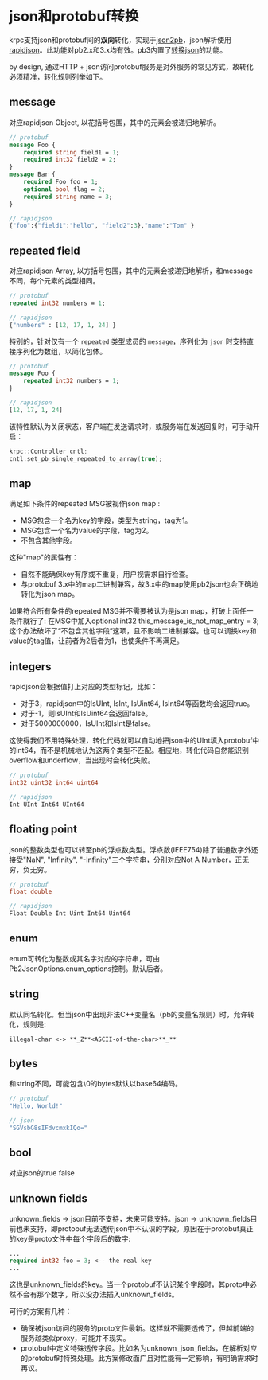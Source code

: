 # json和protobuf转换

krpc支持json和protobuf间的**双向**转化，实现于[json2pb](https://github.com/apache/krpc/tree/master/src/json2pb/)，json解析使用[rapidjson](https://github.com/miloyip/rapidjson)。此功能对pb2.x和3.x均有效。pb3内置了[转换json](https://developers.google.com/protocol-buffers/docs/proto3#json)的功能。

by design, 通过HTTP + json访问protobuf服务是对外服务的常见方式，故转化必须精准，转化规则列举如下。

## message

 对应rapidjson Object, 以花括号包围，其中的元素会被递归地解析。

```protobuf
// protobuf
message Foo {
    required string field1 = 1;
    required int32 field2 = 2;  
}
message Bar { 
    required Foo foo = 1; 
    optional bool flag = 2;
    required string name = 3;
}

// rapidjson
{"foo":{"field1":"hello", "field2":3},"name":"Tom" }
```

## repeated field

对应rapidjson Array, 以方括号包围，其中的元素会被递归地解析，和message不同，每个元素的类型相同。

```protobuf
// protobuf
repeated int32 numbers = 1;

// rapidjson
{"numbers" : [12, 17, 1, 24] }
```

特别的，针对仅有一个 `repeated` 类型成员的 `message`，序列化为 `json` 时支持直接序列化为数组，以简化包体。

```protobuf
// protobuf
message Foo {
    repeated int32 numbers = 1;
}

// rapidjson
[12, 17, 1, 24]
```

该特性默认为关闭状态，客户端在发送请求时，或服务端在发送回复时，可手动开启：
```c++
krpc::Controller cntl;
cntl.set_pb_single_repeated_to_array(true);
```

## map

满足如下条件的repeated MSG被视作json map :

- MSG包含一个名为key的字段，类型为string，tag为1。
- MSG包含一个名为value的字段，tag为2。
- 不包含其他字段。

这种"map"的属性有：

- 自然不能确保key有序或不重复，用户视需求自行检查。
- 与protobuf 3.x中的map二进制兼容，故3.x中的map使用pb2json也会正确地转化为json map。

如果符合所有条件的repeated MSG并不需要被认为是json map，打破上面任一条件就行了: 在MSG中加入optional int32 this_message_is_not_map_entry = 3; 这个办法破坏了“不包含其他字段”这项，且不影响二进制兼容。也可以调换key和value的tag值，让前者为2后者为1，也使条件不再满足。

## integers

rapidjson会根据值打上对应的类型标记，比如：

* 对于3，rapidjson中的IsUInt, IsInt, IsUint64, IsInt64等函数均会返回true。
* 对于-1，则IsUInt和IsUint64会返回false。
* 对于5000000000，IsUInt和IsInt是false。

这使得我们不用特殊处理，转化代码就可以自动地把json中的UInt填入protobuf中的int64，而不是机械地认为这两个类型不匹配。相应地，转化代码自然能识别overflow和underflow，当出现时会转化失败。

```protobuf
// protobuf
int32 uint32 int64 uint64

// rapidjson
Int UInt Int64 UInt64
```

## floating point

json的整数类型也可以转至pb的浮点数类型。浮点数(IEEE754)除了普通数字外还接受"NaN", "Infinity", "-Infinity"三个字符串，分别对应Not A Number，正无穷，负无穷。

```protobuf
// protobuf
float double

// rapidjson
Float Double Int Uint Int64 Uint64
```

## enum

enum可转化为整数或其名字对应的字符串，可由Pb2JsonOptions.enum_options控制。默认后者。

## string

默认同名转化。但当json中出现非法C++变量名（pb的变量名规则）时，允许转化，规则是:

`illegal-char <-> **_Z**<ASCII-of-the-char>**_**`

## bytes

和string不同，可能包含\0的bytes默认以base64编码。

```protobuf
// protobuf
"Hello, World!"

// json
"SGVsbG8sIFdvcmxkIQo="
```

## bool

对应json的true false

## unknown fields

unknown_fields → json目前不支持，未来可能支持。json → unknown_fields目前也未支持，即protobuf无法透传json中不认识的字段。原因在于protobuf真正的key是proto文件中每个字段后的数字:

```protobuf
...
required int32 foo = 3; <-- the real key
...
```

这也是unknown_fields的key。当一个protobuf不认识某个字段时，其proto中必然不会有那个数字，所以没办法插入unknown_fields。

可行的方案有几种：

- 确保被json访问的服务的proto文件最新。这样就不需要透传了，但越前端的服务越类似proxy，可能并不现实。
- protobuf中定义特殊透传字段。比如名为unknown_json_fields，在解析对应的protobuf时特殊处理。此方案修改面广且对性能有一定影响，有明确需求时再议。
